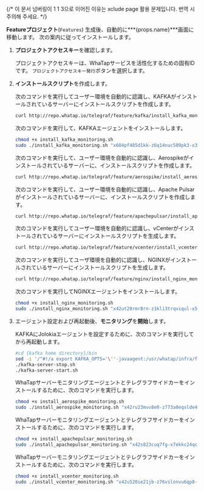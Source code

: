 {/* 이 문서 넘버링이 1 1 3으로 이어진 이유는 xclude page 활용 문제입니다. 번역 시 주의해 주세요. */}

**Featureプロジェクト**(<code class='Features'>Features</code>) 生成後、自動的に***{props.name}***画面に移動します。 次の案内に従ってインストールします。 

1. **プロジェクトアクセスキー**を確認します。 

   プロジェクトアクセスキーは、WhaTapサービスを活性化するための固有IDです。 <code class='my'>プロジェクトアクセスキー発行</code>ボタンを選択します。 

2. **インストールスクリプト**を作成します。 

   <InDoc pages="kafka-introduction">

   次のコマンドを実行してユーザー環境を自動的に認識し、KAFKAがインストールされているサーバーにインストールスクリプトを作成します。 

   ```bash
   curl http://repo.whatap.io/telegraf/feature/kafka/install_kafka_monitoring.sh -o install_kafka_monitoring.sh
   ```

   次のコマンドを実行して、KAFKAエージェントをインストールします。

   ```bash
   chmod +x install_kafka_monitoring.sh
   sudo ./install_kafka_monitoring.sh "x604pf485d1kk-z6q14nuc509pk3-x39moealrfodum" "13.124.11.223/13.209.172.35"
   ```

   </InDoc>

   <InDoc pages="aerospike-introduction">

   次のコマンドを実行して、ユーザー環境を自動的に認識し、Aerospikeがインストールされているサーバーに、インストールスクリプトを作成します。 

   ```bash
   curl http://repo.whatap.io/telegraf/feature/aerospike/install_aerospike_monitoring.sh -o install_aerospike_monitoring.sh
   ```

   </InDoc>

   <InDoc pages="apache-pulsar-introduction">

   次のコマンドを実行して、ユーザー環境を自動的に認識し、Apache Pulsarがインストールされているサーバーに、インストールスクリプトを作成します。 

   ```bash
   curl http://repo.whatap.io/telegraf/feature/apachepulsar/install_apachepulsar_monitoring.sh -o install_apachepulsar_monitoring.sh
   ```

   </InDoc>

   <InDoc pages="vcenter-introduction">

   次のコマンドを実行してユーザー環境を自動的に認識し、vCenterがインストールされているサーバーにインストールスクリプトを生成します。 

   ```bash
   curl http://repo.whatap.io/telegraf/feature/vcenter/install_vcenter_monitoring.sh -o install_vcenter_monitoring.sh
   ```

   </InDoc>

   <InDoc pages="nginx-introduction">

   次のコマンドを実行してユーザ環境を自動的に認識し、NGINXがインストールされているサーバーにインストールスクリプトを生成します。

   ```bash
   curl http://repo.whatap.io/telegraf/feature/nginx/install_nginx_monitoring.sh -o install_nginx_monitoring.sh
   ```

   次のコマンドを実行してNGINXエージェントをインストールします。

   ```bash
   chmod +x install_nginx_monitoring.sh
   sudo ./install_nginx_monitoring.sh "x42ut20rmr8rn-z1kli3trqviqul-x5cm4quee6cdmj" "15.165.146.117"
   ```

   </InDoc>

<Xclude pages="nginx-introduction">

3. エージェント設定および再起動後、**モニタリング**を**開始**します。  

   <InDoc pages="kafka-introduction">

   KAFKAにJolokiaエージェントを設定するために、次のコマンドを実行してから再起動します。

   ```bash
   #cd {kafka home directory}/bin
   sed -i '/^#!/a export KAFKA_OPTS='\''-javaagent:/usr/whatap/infra/feature/jolokia-agent-jvm-2.0.1-javaagent.jar=port=8778,host=127.0.0.1'\''' kafka-server-start.sh
   ./kafka-server-stop.sh
   ./kafka-server-start.sh
   ```

   </InDoc>

   <InDoc pages="aerospike-introduction">

   WhaTapサーバーモニタリングエージェントとテレグラフサイドカーをインストールするために、次のコマンドを実行します。

   ```bash
   chmod +x install_aerospike_monitoring.sh
   sudo ./install_aerospike_monitoring.sh "x42ru23mvv8e0-z773a0eqslde4u-z32imrtin4l23j" "15.165.146.117"
   ```

   </InDoc>

   <InDoc pages="apache-pulsar-introduction">

   WhaTapサーバーモニタリングエージェントとテレグラフサイドカーをインストールするために、次のコマンドを実行します。

   ```bash
   chmod +x install_apachepulsar_monitoring.sh
   sudo ./install_apachepulsar_monitoring.sh "x42s823cuq7fg-x7ekkc24qctvr1-z51hfam8avhtls" "15.165.146.117"
   ```

   </InDoc>

   <InDoc pages="vcenter-introduction">

   WhaTapサーバーモニタリングエージェントとテレグラフサイドカーをインストールするために、次のコマンドを実行します。

   ```bash
   chmod +x install_vcenter_monitoring.sh
   sudo ./install_vcenter_monitoring.sh "x42u520ie21jb-z76vslonvu6qp8-x7dv18dj7fknuq" "15.165.146.117"
   ```

   </InDoc>

</Xclude>
